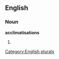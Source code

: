 ==English==

===Noun===
'''acclimatisations'''

# {{plural of|[[acclimatisation]]}}

[[Category:English plurals]]